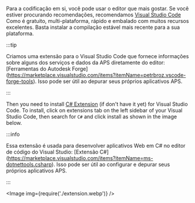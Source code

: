 
Para a codificação em si, você pode usar o editor que mais gostar.
Se você estiver procurando recomendações, recomendamos [Visual Studio Code](https://code.visualstudio.com)
Como é gratuito, multi-plataforma, rápido e embalado com muitos recursos excelentes.
Basta instalar a compilação estável mais recente para a sua plataforma.



:::tip

Criamos uma extensão para o Visual Studio Code que fornece informações sobre
alguns dos serviços e dados da APS diretamente do editor:
[Ferramentas do Autodesk Forge] (https://marketplace.visualstudio.com/items?itemName=petrbroz.vscode-forge-tools).
Isso pode ser útil ao depurar seus próprios aplicativos APS.


:::




Then you need to install [C# Extension](https://marketplace.visualstudio.com/items?itemName=ms-dotnettools.csharp) (if don't have it yet) for Visual Studio Code. To install, click on extensions tab on the left sidebar of your Visual Studio Code, then search for ```C#``` and click install as shown in the image below.



:::info

Essa extensão é usada para desenvolver aplicativos Web em C# no editor de código do Visual Studio:
[Extensão C#] (https://marketplace.visualstudio.com/items?itemName=ms-dotnettools.csharp).
Isso pode ser útil ao configurar e depurar seus próprios aplicativos APS.


:::



<Image img={require('./extension.webp')} />

